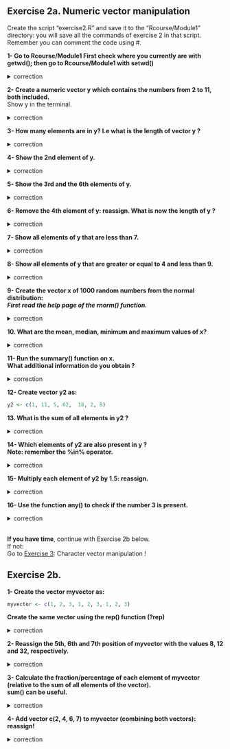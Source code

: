 ## Exercise 2a. Numeric vector manipulation

Create the script "exercise2.R" and save it to the "Rcourse/Module1" directory: you will save all the commands of exercise 2 in that script.
<br>Remember you can comment the code using #.

**1- Go to Rcourse/Module1
First check where you currently are with getwd();
then go to Rcourse/Module1 with setwd()**

<details>
<summary>
correction
</summary>

```r
getwd()
setwd("Rcourse/Module1")
setwd("~/Rcourse/Module1")
```

</details>


**2- Create a numeric vector y which contains the numbers from 2 to 11, both included.** 
<br>Show y in the terminal.

<details>
<summary>
correction
</summary>

```r
y <- c(2, 3, 4, 5, 6, 7, 8, 9, 10, 11)
# same as
y <- 2:11
# show in terminal:
y
```

</details>

**3- How many elements are in y? I.e what is the length of vector y ?**

<details>
<summary>
correction
</summary>

```r
length(y)
```

</details>

**4- Show the 2nd element of y.**

<details>
<summary>
correction
</summary>

```r
y[2]
```

</details>

**5- Show the 3rd and the 6th elements of y.**

<details>
<summary>
correction
</summary>

```r
y[c(3,6)]
```

</details>

**6- Remove the 4th element of y: reassign. What is now the length of y ?**

<details>
<summary>
correction
</summary>

```r
# remove 4th element and reassign
y <- y[-4]
# length of y
length(y)
```

</details>

**7- Show all elements of y that are less than 7.**

<details>
<summary>
correction
</summary>

```r
# which elements of y are less than 7:
y < 7
# show those elements 
y[ y < 7 ]
```

</details>

**8- Show all elements of y that are greater or equal to 4 and less than 9.**

<details>
<summary>
correction
</summary>

```r
y[ y >= 4 & y < 9 ]
```

</details>


**9- Create the vector x of 1000 random numbers from the normal distribution:**
<br>***First read the help page of the rnorm() function.***

<details>
<summary>
correction
</summary>

```r
# help page for the rnorm function
help(rnorm)
# produce a vector of 1000 random numbers from the normal distribution
x <- rnorm(1000)
```

</details>

**10. What are the mean, median, minimum and maximum values of x?**

<details>
<summary>
correction
</summary>

```r
mean(x); median(x); min(x); max(x)
```

</details>

**11- Run the summary() function on x. <br>What additional information do you obtain ?**

<details>
<summary>
correction
</summary>

```r
summary(x)
```

</details>

**12- Create vector y2 as:**<br>

```r
y2 <- c(1, 11, 5, 62,  18, 2, 8)
```

**13. What is the sum of all elements in y2 ?**

<details>
<summary>
correction 
</summary>

```r
sum(y2)
```

</details>

**14- Which elements of y2 are also present in y ? 
<br>Note: remember the %in% operator.**

<details>
<summary>
correction
</summary>

```r
y2[ y2 %in% y ]
```

</details>

**15- Multiply each element of y2 by 1.5: reassign.**

<details>
<summary>
correction
</summary>

```r
y2 <- y2 * 1.5
```

</details>


**16- Use the function any() to check if the number 3 is present.**

<details>
<summary>
correction
</summary>

```r
# "Given a set of logical vectors, is at least one of the values true?"
any( y2 == 3 )
```

</details>

<br>
**If you have time**, continue with Exercise 2b below.<br>
If not:<br>
Go to [Exercise 3](https://sbcrg.github.io/CRG_RIntroduction/exercise3): Character vector manipulation !
<br>

## Exercise 2b.

**1- Create the vector myvector as:**

```r
myvector <- c(1, 2, 3, 1, 2, 3, 1, 2, 3)
```

**Create the same vector using the rep() function (?rep)**

<details>
<summary>
correction
</summary>

```r
myvector <- rep(1:3, 3)
```

</details>


**2- Reassign the 5th, 6th and 7th position of myvector with the values 8, 12 and 32, respectively.**

<details>
<summary>
correction
</summary>

```r
# reassign one by one
myvector[5] <- 8
myvector[6] <- 12
myvector[7] <- 32
# or reassign all at once
myvector[5:7] <- c(8, 12, 32)
```

</details>

**3- Calculate the fraction/percentage of each element of myvector (relative to the sum of all elements of the vector).
<br>sum() can be useful.**


<details>
<summary>
correction
</summary>

```r
# sum of all elements of the vector
mytotal <- sum(myvector)
# divide each element by the sum
myvector / mytotal
# multiply by 100 to get a percentage
(myvector / mytotal) * 100
```

</details>

**4- Add vector c(2, 4, 6, 7) to myvector (combining both vectors): reassign!**

<details>
<summary>
correction
</summary>

```r
# create the new vector
newvector <- c(2, 4, 6, 7)
# combine both myvector and newvector
c(myvector, newvector)
# reassign myvector
myvector <- c(myvector, newvector)
```

</details>



